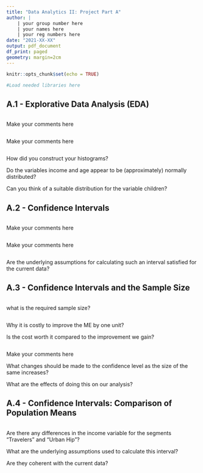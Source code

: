 ```yaml
---
title: "Data Analytics II: Project Part A"
author: |
    | your group number here
    | your names here
    | your reg numbers here
date: "2021-XX-XX"
output: pdf_document
df_print: paged
geometry: margin=2cm
---
```


```r
knitr::opts_chunk$set(echo = TRUE)

#Load needed libraries here

```

## A.1 - Explorative Data Analysis (EDA)


```r

```

Make your comments here

```r

```

Make your comments here

```r

```

How did you construct your histograms? 

Do the variables income and age appear to be (approximately) normally distributed? 

Can you think of a suitable distribution for the variable children? 


## A.2 - Confidence Intervals


```r

```

Make your comments here

```r

```

Make your comments here

```r

```

Are the underlying assumptions for calculating such an interval satisfied for the current data? 

## A.3 - Confidence Intervals and the Sample Size

```r

```

what is the required sample size?

```r

```

Why it is costly to improve the ME by one unit? 

Is the cost worth it compared to the improvement we gain?

```r

```

Make your comments here

What changes should be made to the confidence level as the size of the same increases? 

What are the effects of doing this on our analysis?

## A.4 - Confidence Intervals: Comparison of Population Means

```r

```

Are there any differences in the income variable for the segments “Travelers” and “Urban Hip”? 

What are the underlying assumptions used to calculate this interval?

Are they coherent with the current data? 
